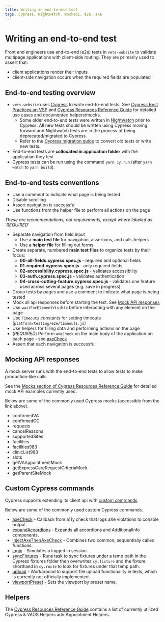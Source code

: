 ```yaml
---
title: Writing an end-to-end test
tags: Cypress, Nightwatch, mockapi, e2e, axe
---
```


# Writing an end-to-end test

Front end engineers use end-to-end (e2e) tests in `vets-website` to validate multipage applications with client-side routing. They are primarily used to assert that:

- client applications render their inputs
- client-side navigation occurs when the required fields are populated

## End-to-end testing overview

- `vets-website` uses [Cypress](https://www.cypress.io/) to write end-to-end tests. See [Cypress Best Practices on VSP](https://github.com/department-of-veterans-affairs/va.gov-team/blob/master/platform/testing/end-to-end/cypress-best-practices-on-vsp.md) and [Cypress Resources Reference Guide](https://github.com/department-of-veterans-affairs/va.gov-team/blob/master/platform/testing/end-to-end/vsp-cypress-resources.md) for detailed use cases and documented helpers/mocks.
  - Some older end-to-end tests were written in [Nightwatch](https://nightwatchjs.org) prior to Cypress. All new tests should be written using Cypress moving forward and Nightwatch tests are in the process of being deprecated/migrated to Cypress.
  - Refer to the [Cypress migration guide](https://github.com/department-of-veterans-affairs/va.gov-team/blob/master/platform/testing/end-to-end/cypress-migration-guide.md) to convert old tests or write new tests.
- End-to-end tests are **collocated in application folder** with the application they test
- Cypress tests can be run using the command `yarn cy:run` (after `yarn watch` to `yarn build`).

## End-to-end tests conventions

- Use a comment to indicate what page is being tested
- Disable scrolling
- Assert navigation is successful
- Use functions from the helper file to perform all actions on the page

_These are recommendations, not requirements, except where labeled as 'REQUIRED'_

- Separate navigation from field input
  - Use a **main test file** for navigation, assertions, and calls helpers
  - Use a **helper file** for filling out forms
- Create separate, numbered **main test files** to organize tests by their focus:
  - **00-all-fields.cypress.spec.js** - required and optional fields
  - **01-required.cypress.spec.js** - only required fields
  - **02-accessibility.cypress.spec.js** - validates accessibility
  - **03-auth.cypress.spec.js** - validates authentication
  - **04-cross-cutting-feature.cypress.spec.js** - validates one feature used across several pages (e.g. save in progress)
- Group tests by pages and use a comment to indicate what page is being tested
- Mock all api responses before starting the test. See [Mock API responses](https://github.com/department-of-veterans-affairs/va.gov-team/tree/master/platform/testing/end-to-end#mocks)
- Use `waitForElementVisible` before interacting with any element on the page
- Use `Timeouts` constants for setting timeouts (`platform/testing/e2e/timeouts.js`)
- Use helpers for filling data and performing actions on the page
- (_REQUIRED_) Perform `axeCheck` on the main body of the application on each page - see [axeCheck](https://github.com/department-of-veterans-affairs/vets-website/blob/master/src/platform/testing/e2e/cypress/support/commands/axeCheck.js)
- Assert that each navigation is successful

## Mocking API responses

A mock server runs with the end-to-end tests to allow tests to make production-like calls.

See the [Mocks section of Cypress Resources Reference Guide](https://github.com/department-of-veterans-affairs/va.gov-team/blob/master/platform/testing/end-to-end/vsp-cypress-resources.md#mocks) for detailed mock API examples currently used.

Below are some of the commonly used Cypress mocks (accessible from the link above).

- confirmedVA
- confirmedCC
- requests
- cancelReasons
- supportedSites
- facilities
- facilities983
- clinicList983
- slots
- getVAAppointmentMock
- getExpressCareRequestCriteriaMock
- getParentSiteMock

## Custom Cypress commands

Cypress supports extending its client api with [custom commands](https://github.com/department-of-veterans-affairs/vets-website/blob/master/src/platform/testing/e2e/cypress/support/commands).

Below are some of the commonly used custom Cypress commands.

- [axeCheck](https://github.com/department-of-veterans-affairs/vets-website/blob/master/src/platform/testing/e2e/cypress/support/commands/axeCheck.js) - Callback from a11y check that logs aXe violations to console output.
- [expandAccordions](https://github.com/department-of-veterans-affairs/vets-website/blob/master/src/platform/testing/e2e/cypress/support/commands/expandAccordions.js) - Expands all accordions and AdditionalInfo components.
- [injectAxeThenAxeCheck](https://github.com/department-of-veterans-affairs/vets-website/blob/master/src/platform/testing/e2e/cypress/support/commands/hasCount.js) - Combines two common, sequentially called functions.
- [login](https://github.com/department-of-veterans-affairs/vets-website/blob/master/src/platform/testing/e2e/cypress/support/commands/login.js) - Simulates a logged in session.
- [syncFixtures](https://github.com/department-of-veterans-affairs/vets-website/blob/master/src/platform/testing/e2e/cypress/support/commands/syncFixtures.js) - Runs task to sync fixtures under a temp path in the Cypress fixtures folder then overwrites `cy.fixture` and the fixture shorthand in `cy.route` to look for fixtures under that temp path.
- [upload](https://github.com/department-of-veterans-affairs/vets-website/blob/master/src/platform/testing/e2e/cypress/support/commands/upload.js) - Workaround to support file upload functionality in tests, which is currently not officially implemented.
- [viewportPreset](https://github.com/department-of-veterans-affairs/vets-website/blob/master/src/platform/testing/e2e/cypress/support/commands/viewportPreset.js) - Sets the viewport by preset name.

## Helpers

The [Cypress Resources Reference Guide](https://github.com/department-of-veterans-affairs/va.gov-team/tree/master/platform/testing/end-to-end) contains a list of currently utilized Cypress & VAOS Helpers adn Appointment Helpers.
